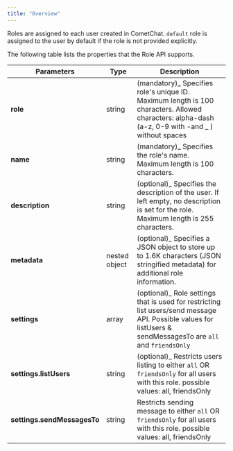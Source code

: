 ```yaml
---
title: "Overview"
---
```


Roles are assigned to each user created in CometChat. `default` role is assigned to the user by default if the role is not provided explicitly.

The following table lists the properties that the Role API supports.

| Parameters                  | Type          | Description                                                                                                                                                       |
| --------------------------- | ------------- | ----------------------------------------------------------------------------------------------------------------------------------------------------------------- |
| **role**                    | string        | (mandatory)\_ Specifies role's unique ID. Maximum length is 100 characters. Allowed characters: alpha-dash (a-z, 0-9 with -and \_ ) without spaces              |
| **name**                    | string        | (mandatory)\_ Specifies the role's name. Maximum length is 100 characters.                                                                                      |
| **description**             | string        | (optional)\_ Specifies the description of the user. If left empty, no description is set for the role. Maximum length is 255 characters.                        |
| **metadata**                | nested object | (optional)\_ Specifies a JSON object to store up to 1.6K characters (JSON stringified metadata) for additional role information.                                |
| **settings**                | array         | (optional)\_ Role settings that is used for restricting list users/send message API. Possible values for listUsers & sendMessagesTo are `all` and `friendsOnly` |
| **settings.listUsers**      | string        | (optional)\_ Restricts users listing to either `all` OR `friendsOnly` for all users with this role. possible values: all, friendsOnly                           |
| **settings.sendMessagesTo** | string        | Restricts sending message to either `all` OR `friendsOnly` for all users with this role. possible values: all, friendsOnly                                        |